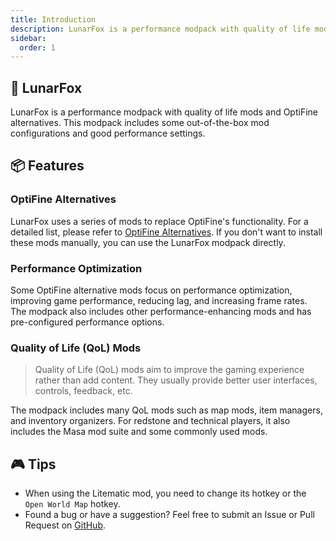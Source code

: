 ```yaml
---
title: Introduction
description: LunarFox is a performance modpack with quality of life mods and OptiFine alternatives. This modpack includes some out-of-the-box mod configurations and good performance settings.
sidebar:
  order: 1
---
```



<CardGrid>
  <LinkCard
    title="Get LunarFox Modpack"
    href="https://modrinth.com/modpack/lunarfox"
  />
  <LinkCard
    title="Full Feature List"
    href="/en/lunarfox/features/"
  />
</CardGrid>

## 🦊 LunarFox

LunarFox is a performance modpack with quality of life mods and OptiFine alternatives. This modpack includes some out-of-the-box mod configurations and good performance settings.

## 📦 Features

### OptiFine Alternatives

LunarFox uses a series of mods to replace OptiFine's functionality. For a detailed list, please refer to [OptiFine Alternatives](https://optifine.alternatives.lambdaurora.dev/). If you don't want to install these mods manually, you can use the LunarFox modpack directly.

### Performance Optimization

Some OptiFine alternative mods focus on performance optimization, improving game performance, reducing lag, and increasing frame rates. The modpack also includes other performance-enhancing mods and has pre-configured performance options.

### Quality of Life (QoL) Mods

> Quality of Life (QoL) mods aim to improve the gaming experience rather than add content. They usually provide better user interfaces, controls, feedback, etc.

The modpack includes many QoL mods such as map mods, item managers, and inventory organizers. For redstone and technical players, it also includes the Masa mod suite and some commonly used mods.

## 🎮 Tips

- When using the Litematic mod, you need to change its hotkey or the `Open World Map` hotkey.
- Found a bug or have a suggestion? Feel free to submit an Issue or Pull Request on [GitHub](https://github.com/OrzMiku/lunarfox).